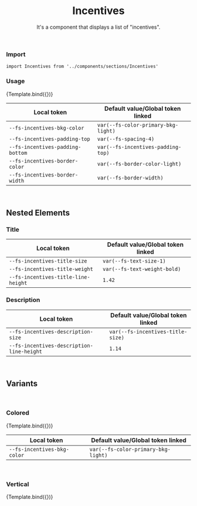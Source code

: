 

<Meta
  title="Organisms/Incentives"
  component={Incentives}
/>


<header>

# Incentives

It's a component that displays a list of "incentives".

</header>

### Import

`import Incentives from '../components/sections/Incentives'`

### Usage

<Canvas>
  <Story
    name="Incentives"
    args={{
      incentives: IncentivesMock,
    }}
  >
    {Template.bind({})}
  </Story>
</Canvas>

<ArgsTable story="Incentives" />

| Local token                                 | Default value/Global token linked              |
| ------------------------------------------- | ---------------------------------------------- |
| <code>--fs-incentives-bkg-color</code>      | <code>var(--fs-color-primary-bkg-light)</code> |
| <code>--fs-incentives-padding-top</code>    | <code>var(--fs-spacing-4)</code>               |
| <code>--fs-incentives-padding-bottom</code> | <code>var(--fs-incentives-padding-top)</code>  |
| <code>--fs-incentives-border-color</code>   | <code>var(--fs-border-color-light)</code>      |
| <code>--fs-incentives-border-width</code>   | <code>var(--fs-border-width)</code>            |

<br />

## Nested Elements

### Title

| Local token                                    | Default value/Global token linked       |
| ---------------------------------------------- | --------------------------------------- |
| <code>--fs-incentives-title-size</code>        | <code>var(--fs-text-size-1)</code>      |
| <code>--fs-incentives-title-weight</code>      | <code>var(--fs-text-weight-bold)</code> |
| <code>--fs-incentives-title-line-height</code> | <code>1.42</code>                       |

### Description

| Local token                                          | Default value/Global token linked            |
| ---------------------------------------------------- | -------------------------------------------- |
| <code>--fs-incentives-description-size</code>        | <code>var(--fs-incentives-title-size)</code> |
| <code>--fs-incentives-description-line-height</code> | <code>1.14</code>                            |

<br />

## Variants

<br />

### Colored

<Canvas>
  <Story
    name="Colored"
    args={{
      incentives: IncentivesMock,
      colored: true,
    }}
  >
    {Template.bind({})}
  </Story>
</Canvas>

| Local token                            | Default value/Global token linked              |
| -------------------------------------- | ---------------------------------------------- |
| <code>--fs-incentives-bkg-color</code> | <code>var(--fs-color-primary-bkg-light)</code> |

<br />

### Vertical

<Canvas>
  <Story
    name="Vertical"
    args={{
      incentives: IncentivesMock,
      variant: "vertical",
    }}
  >
    {Template.bind({})}
  </Story>
</Canvas>

<br />